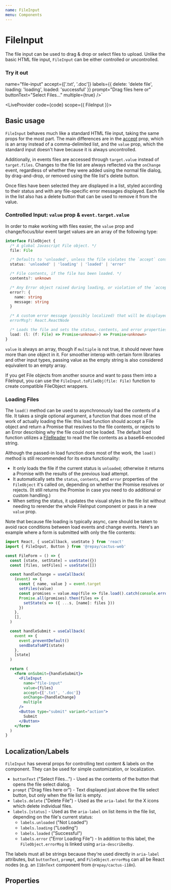 ```yaml
---
name: FileInput
menu: Components
---
```



# FileInput

The file input can be used to drag & drop or select files to upload. Unlike the basic HTML file input, `FileInput` can be either controlled or uncontrolled.

### Try it out

  name="file-input"
  accept={['.txt', '.doc']}
  labels={{ delete: 'delete file', loading: 'loading', loaded: 'successful' }}
  prompt="Drag files here or"
  buttonText="Select Files..."
  multiple={true}
/>`

<LiveProvider code={code} scope={{ FileInput }}>
  <LiveEditor style={livePreviewStyle} />
  <LiveError />
  <LivePreview />
</LiveProvider>

## Basic usage

`FileInput` behaves much like a standard HTML file input, taking the same props for the most part. The main differences are in the [accept](https://developer.mozilla.org/en-US/docs/Web/HTML/Element/input/file#accept) prop, which is an array instead of a comma-delimited list, and the `value` prop, which the standard input doesn't have because it is always uncontrolled.

Additionally, in events files are accessed through `target.value` instead of `target.files`. Changes to the file list are always reflected via the `onChange` event, regardless of whether they were added using the normal file dialog, by drag-and-drop, or removed using the file list's delete button.

Once files have been selected they are displayed in a list, styled according to their status and with any file-specific error messages displayed. Each file in the list also has a delete button that can be used to remove it from the value.

### Controlled Input: `value` prop & `event.target.value`

In order to make working with files easier, the `value` prop and change/focus/blur event target values are an array of the following type:

```ts
interface FileObject {
  /* A global Javascript File object. */
  file: File

  /* Defaults to 'unloaded', unless the file violates the `accept` constraint. */
  status: 'unloaded' | 'loading' | 'loaded' | 'error'

  /* File contents, if the file has been loaded. */
  contents?: unknown

  /* Any Error object raised during loading, or violation of the `accept` constraint. */
  error?: {
    name: string
    message: string
  }

  /* A custom error message (possibly localized) that will be displayed to the user instead of `error.message`.
  errorMsg?: React.ReactNode

  /* Loads the file and sets the status, contents, and error properties as appropriate. */
  load: (l: (f: File) => Promise<unknown>) => Promise<unknown>
}
```

`value` is always an array, though if `multiple` is not true, it should never have more than one object in it. For smoother interop with certain form libraries and other input types, passing value as the empty string is also considered equivalent to an empty array.

If you get File objects from another source and want to pass them into a FileInput, you can use the `FileInput.toFileObj(file: File)` function to create compatible FileObject wrappers.

### Loading Files

The `load()` method can be used to asynchronously load the contents of a file. It takes a single optional argument, a function that does most of the work of actually loading the file: this load function should accept a File object and return a Promise that resolves to the file contents, or rejects to an Error describing why the file could not be loaded. The default load function utilizes a [FileReader](https://developer.mozilla.org/en-US/docs/Web/API/FileReader/readAsDataURL) to read the file contents as a base64-encoded string.

Although the passed-in load function does most of the work, the `load()` method is still recommended for its extra functionality:

- It only loads the file if the current status is `unloaded`; otherwise it returns a Promise with the results of the previous load attempt.
- It automatically sets the `status`, `contents`, and `error` properties of the `FileObject` it's called on, depending on whether the Promise resolves or rejects. (It still returns the Promise in case you need to do additional or custom handling.)
- When setting the status, it updates the visual styles in the file list without needing to rerender the whole FileInput component or pass in a new `value` prop.

Note that because file loading is typically async, care should be taken to avoid race conditions between load events and change events. Here's an example where a form is submitted with only the file contents:

```jsx
import React, { useCallback, useState } from 'react'
import { FileInput, Button } from '@repay/cactus-web'

const FileForm = () => {
  const [state, setState] = useState({})
  const [files, setFiles] = useState([])

  const handleChange = useCallback(
    (event) => {
      const { name, value } = event.target
      setFiles(value)
      const promises = value.map(file => file.load().catch(console.error))
      Promise.all(promises).then(files => {
        setState(s => ({ ...s, [name]: files }))
      })
    },
    [],
  )

  const handleSubmit = useCallback(
    event => {
      event.preventDefault()
      sendDataToAPI(state)
    },
    [state]
  )

  return (
    <form onSubmit={handleSubmit}>
      <FileInput
        name="file-input"
        value={files}
        accept={['.txt', '.doc']}
        onChange={handleChange}
        multiple
      />
      <Button type="submit" variant="action">
        Submit
      </Button>
    </form>
  )
}
```

## Localization/Labels

`FileInput` has several props for controlling text content & labels on the component. They can be used for simple customization, or localization.

- `buttonText` ("Select Files...") - Used as the contents of the button that opens the file select dialog.
- `prompt` ("Drag files here or") - Text displayed just above the file select button, but only when the file list is empty.
- `labels.delete` ("Delete File") - Used as the `aria-label` for the X icons which delete individual files.
- `labels.[status]` - Used as the `aria-label` on list items in the file list, depending on the file's current status:
  - `labels.unloaded` ("Not Loaded")
  - `labels.loading` ("Loading")
  - `labels.loaded` ("Successful")
  - `labels.error` ("Error Loading File") - In addition to this label, the `FileObject.errorMsg` is linked using `aria-describedby`.

The labels must all be strings because they're used directly in `aria-label` attributes, but `buttonText`, `prompt`, and `FileObject.errorMsg` can all be React nodes (e.g. an `I18nText` component from `@repay/cactus-i18n`).

## Properties

<PropsTable of={FileInput} />

